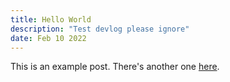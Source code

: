 ---
title: Hello World
description: "Test devlog please ignore"
date: Feb 10 2022
---

This is an example post. There's another one [here](/posts/dialogue-system).

